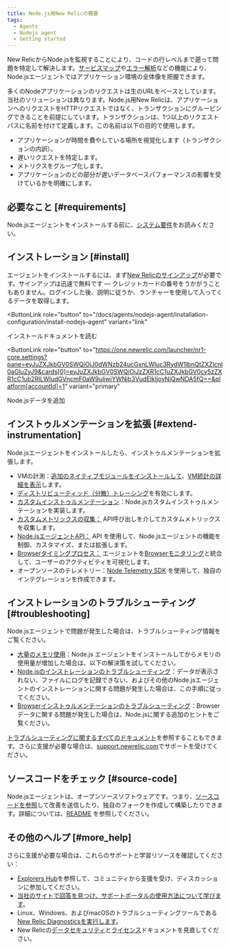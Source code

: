 ```yaml
---
title: Node.js用New Relicの概要
tags:
  - Agents
  - Nodejs agent
  - Getting started
---
```


New RelicからNode.jsを監視することにより、コードの行レベルまで遡って問題を特定して解決します。[サービスマップ](/docs/data-analysis/service-maps/get-started/introduction-service-maps)や[エラー解析](/docs/apm/applications-menu/error-analytics/error-analytics-explore-events-behind-errors)などの機能により、Node.jsエージェントではアプリケーション環境の全体像を把握できます。

多くのNodeアプリケーションのリクエストは生のURLをベースとしています。当社のソリューションは異なります。Node.js用New Relicは、アプリケーションへのリクエストをHTTPリクエストではなく、トランザクションにグルーピングできることを前提にしています。トランザクションは、1つ以上のリクエストパスに名前を付けて定義します。この名前は以下の目的で使用します。

* アプリケーションが時間を費やしている場所を視覚化します（トランザクションの内訳）。
* 遅いリクエストを特定します。
* メトリクスをグループ化します。
* アプリケーションのどの部分が遅いデータベースパフォーマンスの影響を受けているかを明確にします。

## 必要なこと [#requirements]

Node.jsエージェントをインストールする前に、[システム要件](/docs/agents/nodejs-agent/getting-started/compatibility-requirements-nodejs-agent)をお読みください。

## インストレーション [#install]

エージェントをインストールするには、まず[New Relicのサインアップ](https://newrelic.com/signup)が必要です。サインアップは迅速で無料です — クレジットカードの番号をうかがうこともありません。ログインした後、説明に従うか、ランチャーを使用して入ってくるデータを取得します。

<ButtonLink
  role="button"
  to="/docs/agents/nodejs-agent/installation-configuration/install-nodejs-agent"
  variant="link"
>
  インストールドキュメントを読む
</ButtonLink>

<ButtonLink
  role="button"
  to="https://one.newrelic.com/launcher/nr1-core.settings?pane=eyJuZXJkbGV0SWQiOiJ0dWNzb24ucGxnLWluc3RydW1lbnQtZXZlcnl0aGluZyJ9&cards[0]=eyJuZXJkbGV0SWQiOiJzZXR1cC1uZXJkbGV0cy5zZXR1cC1ub2RlLWludGVncmF0aW9uIiwiYWNjb3VudElkIjoyNjQwNDA5fQ==&platform[accountId]=1"
  variant="primary"
>
  Node.jsデータを追加
</ButtonLink>

## インストゥルメンテーションを拡張 [#extend-instrumentation]

Node.jsエージェントをインストールしたら、インストゥルメンテーションを拡張します。

* VMの計測：[追加のネイティブモジュールをインストールして](/docs/agents/nodejs-agent/supported-features/node-vm-measurements)、[VM統計の詳細を表示](/docs/agents/nodejs-agent/supported-features/node-vms-statistics-page)します。
* [ディストリビューティッド（分散）トレーシング](/docs/apm/distributed-tracing/getting-started/introduction-distributed-tracing)を有効にします。
* [カスタムインストゥルメンテーション](/docs/agents/nodejs-agent/supported-features/nodejs-custom-instrumentation)：Node.jsカスタムインストゥルメンテーションを実装します。
* [カスタムメトリックスの収集：](https://docs.newrelic.co.jp/docs/agents/nodejs-agent/supported-features/nodejs-custom-metrics) API呼び出しを介してカスタムメトリックスを収集します。
* [Node.jsエージェントAPI：](/docs/agents/nodejs-agent/supported-features/nodejs-agent-api) API を使用して、Node.jsエージェントの機能を制御、カスタマイズ、または拡張します。
* [Browserタイミングプロセス：](/docs/agents/nodejs-agent/supported-features/page-load-timing-nodejs) エージェントを[Browserモニタリング](/docs/browser/new-relic-browser/getting-started/new-relic-browser)と統合して、ユーザーのアクティビティを可視化します。
* オープンソースのテレメトリー：[Node Telemetry SDK](/docs/data-ingest-apis/get-data-new-relic/new-relic-sdks/telemetry-sdks-send-custom-telemetry-data-new-relic) を使用して、独自のインテグレーションを作成できます。

## インストレーションのトラブルシューティング [#troubleshooting]

Node.jsエージェントで問題が発生した場合は、トラブルシューティング情報をご覧ください。

* [大量のメモリ使用](/docs/agents/nodejs-agent/troubleshooting/troubleshooting-large-memory-usage-nodejs)：Node.js エージェントをインストールしてからメモリの使用量が増加した場合は、以下の解決策を試してください。
* [Node.jsのインストレーションのトラブルシューティング](/docs/agents/nodejs-agent/troubleshooting/troubleshooting-your-nodejs-installation)：データが表示されない、ファイルにログを記録できない、およびその他のNode.jsエージェントのインストレーションに関する問題が発生した場合は、この手順に従ってください。
* [Browserインストゥルメンテーションのトラブルシューティング](/docs/agents/nodejs-agent/troubleshooting/troubleshooting-page-load-timing-nodejs)：Browserデータに関する問題が発生した場合は、Node.jsに関する追加のヒントをご覧ください。

[トラブルシューティングに関するすべてのドキュメント](/docs/agents/net-agent/troubleshooting)を参照することもできます。さらに支援が必要な場合は、[support.newrelic.com](https://support.newrelic.com)でサポートを受けてください。

## ソースコードをチェック [#source-code]

Node.jsエージェントは、オープンソースソフトウェアです。つまり、[ソースコードを参照](https://github.com/newrelic/node-newrelic "新しいウィンドウにリンクが開きます。")して改善を送信したり、独自のフォークを作成して構築したりできます。詳細については、[README](https://github.com/newrelic/node-newrelic/blob/main/README.md "新しいウィンドウにリンクが開きます。") を参照してください。

## その他のヘルプ [#more_help]

さらに支援が必要な場合は、これらのサポートと学習リソースを確認してください：

* [Explorers Hub](https://discuss.newrelic.com/)を参照して、コミュニティから支援を受け、ディスカッションに参加してください。
* [当社のサイトで回答を見つけ、サポートポータルの使用方法について学びます](/docs/using-new-relic/welcome-new-relic/get-started/find-help-use-support-portal)。
* Linux、Windows、およびmacOSのトラブルシューティングツールである[New Relic Diagnosticsを実行します](/docs/using-new-relic/cross-product-functions/troubleshooting/new-relic-diagnostics)。
* New Relicの[データセキュリティ](/docs/security)と[ライセンス](/docs/licenses)ドキュメントを見直してください。
